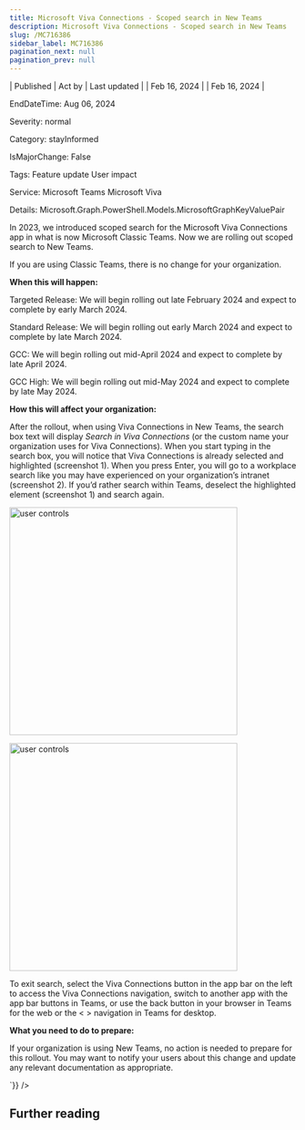 ```yaml
---
title: Microsoft Viva Connections - Scoped search in New Teams
description: Microsoft Viva Connections - Scoped search in New Teams
slug: /MC716386
sidebar_label: MC716386
pagination_next: null
pagination_prev: null
---
```



| Published | Act by | Last updated |
| Feb 16, 2024 |  | Feb 16, 2024 |

EndDateTime: Aug 06, 2024

Severity: normal

Category: stayInformed

IsMajorChange: False

Tags: Feature update User impact

Service: Microsoft Teams Microsoft Viva

Details: Microsoft.Graph.PowerShell.Models.MicrosoftGraphKeyValuePair

<div dangerouslySetInnerHTML={{__html:`
<p>In 2023, we introduced scoped search for the Microsoft Viva Connections app in what is now Microsoft Classic Teams. Now we are rolling out scoped search to New Teams.
</p><p>If you are using Classic Teams, there is no change for your organization. 
</p><p><b>When this will happen:</b><br></p><p>Targeted Release:  We will begin rolling out late February 2024 and expect to complete by early March 2024.
</p><p>Standard Release: We will begin rolling out early March 2024 and expect to complete by late March 2024.
</p><p>GCC: We will begin rolling out mid-April 2024 and expect to complete by late April 2024.
</p><p>GCC High: We will begin rolling out mid-May 2024 and expect to complete by late May 2024.
</p><p><b>How this will affect your organization:</b></p><p>After the rollout, when using Viva Connections in New Teams, the search box text will display<i> Search in Viva Connections</i> (or the custom name your organization uses for Viva Connections). When you start typing in the search box, you will notice that Viva Connections is already selected and highlighted (screenshot 1). When you press Enter, you will go to a workplace search like you may have experienced on your organization’s intranet (screenshot 2). If you’d rather search within Teams, deselect the highlighted element (screenshot 1) and search again.</p><p><img src="https://img-prod-cms-rt-microsoft-com.akamaized.net/cms/api/am/imageFileData/RW1hxYS?ver=4a84" style="width: 400px;" alt="user controls"></p><p><img src="https://img-prod-cms-rt-microsoft-com.akamaized.net/cms/api/am/imageFileData/RW1hxYP?ver=909a" style="width: 400px;" alt="user controls"></p><p>To exit search, select the Viva Connections button in the app bar on the left to access the Viva Connections navigation, switch to another app with the app bar buttons in Teams, or use the back button in your browser in Teams for the web or the &lt; &gt; navigation in Teams for desktop.&nbsp; &nbsp;</p><p><b>What you need to do to prepare:</b><br></p><p>If your organization is using New Teams, no action is needed to prepare for this rollout. You may want to notify your users about this change and update any relevant documentation as appropriate.</p>
`}} />

## Further reading
